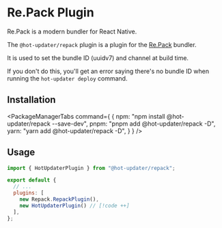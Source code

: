 
# Re.Pack Plugin

Re.Pack is a modern bundler for React Native.

The `@hot-updater/repack` plugin is a plugin for the [Re.Pack](https://re-pack.dev/) bundler.

It is used to set the bundle ID (uuidv7) and channel at build time.

If you don't do this, you'll get an error saying there's no bundle ID when running the `hot-updater deploy` command.


## Installation

<PackageManagerTabs command={
  {
    npm: "npm install @hot-updater/repack --save-dev",
    pnpm: "pnpm add @hot-updater/repack -D",
    yarn: "yarn add @hot-updater/repack -D",
  }
} />


## Usage

```js title=rspack.config.mjs
import { HotUpdaterPlugin } from "@hot-updater/repack";

export default {
  // ...
  plugins: [
    new Repack.RepackPlugin(),
    new HotUpdaterPlugin() // [!code ++]
  ],
};
```